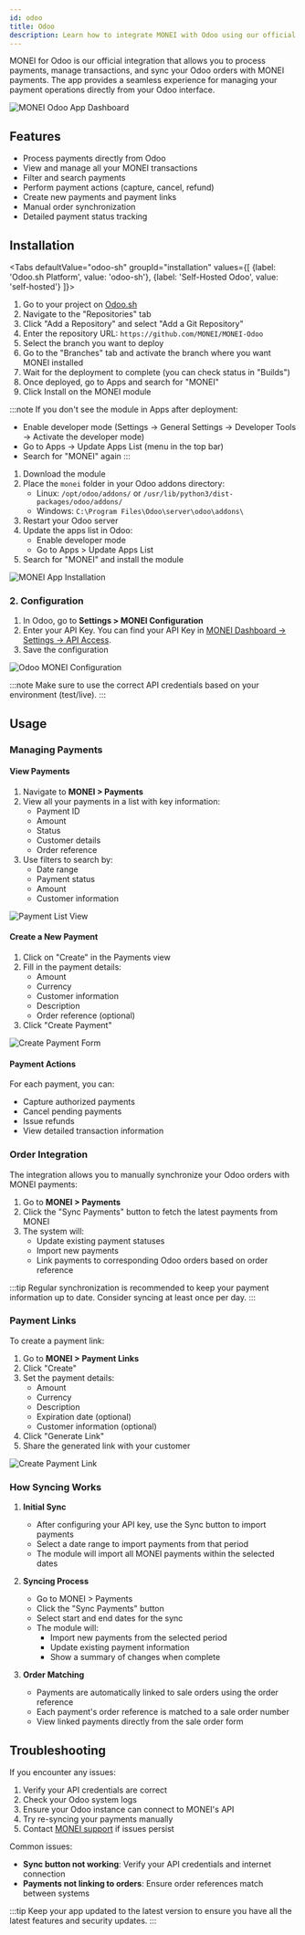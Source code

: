 ```yaml
---
id: odoo
title: Odoo
description: Learn how to integrate MONEI with Odoo using our official free app to manage payments, orders, and transactions directly from your Odoo instance.
---
```


MONEI for Odoo is our official integration that allows you to process payments, manage transactions, and sync your Odoo orders with MONEI payments. The app provides a seamless experience for managing your payment operations directly from your Odoo interface.

![MONEI Odoo App Dashboard](/img/odoo/dashboard.png)

## Features

- Process payments directly from Odoo
- View and manage all your MONEI transactions
- Filter and search payments
- Perform payment actions (capture, cancel, refund)
- Create new payments and payment links
- Manual order synchronization
- Detailed payment status tracking

## Installation


<Tabs
  defaultValue="odoo-sh"
  groupId="installation"
  values={[
    {label: 'Odoo.sh Platform', value: 'odoo-sh'},
    {label: 'Self-Hosted Odoo', value: 'self-hosted'}
  ]}>
<TabItem value="odoo-sh">

1. Go to your project on [Odoo.sh](https://odoo.sh)
2. Navigate to the "Repositories" tab
3. Click "Add a Repository" and select "Add a Git Repository"
4. Enter the repository URL: `https://github.com/MONEI/MONEI-Odoo`
5. Select the branch you want to deploy
6. Go to the "Branches" tab and activate the branch where you want MONEI installed
7. Wait for the deployment to complete (you can check status in "Builds")
8. Once deployed, go to Apps and search for "MONEI"
9. Click Install on the MONEI module

:::note
If you don't see the module in Apps after deployment:
- Enable developer mode (Settings → General Settings → Developer Tools → Activate the developer mode)
- Go to Apps → Update Apps List (menu in the top bar)
- Search for "MONEI" again
:::

</TabItem>
<TabItem value="self-hosted">

1. Download the module
2. Place the `monei` folder in your Odoo addons directory:
   - Linux: `/opt/odoo/addons/` or `/usr/lib/python3/dist-packages/odoo/addons/`
   - Windows: `C:\Program Files\Odoo\server\odoo\addons\`
3. Restart your Odoo server
4. Update the apps list in Odoo:
   - Enable developer mode
   - Go to Apps > Update Apps List
5. Search for "MONEI" and install the module

</TabItem>
</Tabs>

![MONEI App Installation](/img/odoo/install.png)

### 2. Configuration

1. In Odoo, go to **Settings > MONEI Configuration**
2. Enter your API Key. You can find your API Key in [MONEI Dashboard → Settings → API Access](https://dashboard.monei.com/settings/api).
3. Save the configuration

![Odoo MONEI Configuration](/img/odoo/configuration.png)

:::note
Make sure to use the correct API credentials based on your environment (test/live).
:::

## Usage

### Managing Payments

#### View Payments
1. Navigate to **MONEI > Payments**
2. View all your payments in a list with key information:
   - Payment ID
   - Amount
   - Status
   - Customer details
   - Order reference
3. Use filters to search by:
   - Date range
   - Payment status
   - Amount
   - Customer information

![Payment List View](/img/odoo/payments-list.png)

#### Create a New Payment
1. Click on "Create" in the Payments view
2. Fill in the payment details:
   - Amount
   - Currency
   - Customer information
   - Description
   - Order reference (optional)
3. Click "Create Payment"

![Create Payment Form](/img/odoo/create.png)

#### Payment Actions
For each payment, you can:
- Capture authorized payments
- Cancel pending payments
- Issue refunds
- View detailed transaction information

### Order Integration

The integration allows you to manually synchronize your Odoo orders with MONEI payments:

1. Go to **MONEI > Payments**
2. Click the "Sync Payments" button to fetch the latest payments from MONEI
3. The system will:
   - Update existing payment statuses
   - Import new payments
   - Link payments to corresponding Odoo orders based on order reference

:::tip
Regular synchronization is recommended to keep your payment information up to date. Consider syncing at least once per day.
:::

### Payment Links

To create a payment link:
1. Go to **MONEI > Payment Links**
2. Click "Create"
3. Set the payment details:
   - Amount
   - Currency
   - Description
   - Expiration date (optional)
   - Customer information (optional)
4. Click "Generate Link"
5. Share the generated link with your customer

![Create Payment Link](/img/odoo/payment-link.png)

### How Syncing Works

1. **Initial Sync**
   - After configuring your API key, use the Sync button to import payments
   - Select a date range to import payments from that period
   - The module will import all MONEI payments within the selected dates

2. **Syncing Process**
   - Go to MONEI > Payments
   - Click the "Sync Payments" button
   - Select start and end dates for the sync
   - The module will:
     - Import new payments from the selected period
     - Update existing payment information
     - Show a summary of changes when complete

3. **Order Matching**
   - Payments are automatically linked to sale orders using the order reference
   - Each payment's order reference is matched to a sale order number
   - View linked payments directly from the sale order form

## Troubleshooting

If you encounter any issues:
1. Verify your API credentials are correct
2. Check your Odoo system logs
3. Ensure your Odoo instance can connect to MONEI's API
4. Try re-syncing your payments manually
5. Contact [MONEI support](https://support.monei.com) if issues persist

Common issues:
- **Sync button not working**: Verify your API credentials and internet connection
- **Payments not linking to orders**: Ensure order references match between systems

:::tip
Keep your app updated to the latest version to ensure you have all the latest features and security updates.
:::
